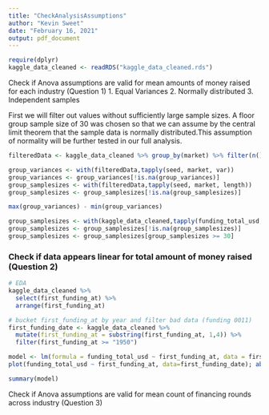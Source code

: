 ---
title: "CheckAnalysisAssumptions"
author: "Kevin Sweet"
date: "February 16, 2021"
output: pdf_document
---

```{r}
require(dplyr)
kaggle_data_cleaned <- readRDS("kaggle_data_cleaned.rds")
```



Check if Anova assumptions are valid for mean amounts of money raised for each industry (Question 1)
1. Equal Variances
2. Normally distributed
3. Independent samples

First we will filter out values without sufficiently large sample sizes. A floor group sample size of 30 was chosen so that we can assume by the central limit theorem that the sample data is normally distributed.This assumption of normality will be further tested in our full analysis.

```{r}
filteredData <- kaggle_data_cleaned %>% group_by(market) %>% filter(n() >= 30)

group_variances <- with(filteredData,tapply(seed, market, var))
group_variances <- group_variances[!is.na(group_variances)]
group_samplesizes <- with(filteredData,tapply(seed, market, length))
group_samplesizes <- group_samplesizes[!is.na(group_samplesizes)]

max(group_variances) - min(group_variances)

group_samplesizes <- with(kaggle_data_cleaned,tapply(funding_total_usd, market, length))
group_samplesizes <- group_samplesizes[!is.na(group_samplesizes)] 
group_samplesizes <- group_samplesizes[group_samplesizes >= 30]
```

### Check if data appears linear for total amount of money raised (Question 2)

```{r}
# EDA
kaggle_data_cleaned %>% 
  select(first_funding_at) %>% 
  arrange(first_funding_at)

# bucket first_funding_at by year and filter bad data (funding 0011)
first_funding_date <- kaggle_data_cleaned %>% 
  mutate(first_funding_at = substring(first_funding_at, 1,4)) %>% 
  filter(first_funding_at >= "1950") 

model <- lm(formula = funding_total_usd ~ first_funding_at, data = first_funding_date)
plot(funding_total_usd ~ first_funding_at, data=first_funding_date); abline(model) 

summary(model) 
```

Check if Anova assumptions are valid for mean count of financing rounds across industry (Question 3)

```{r}


```
